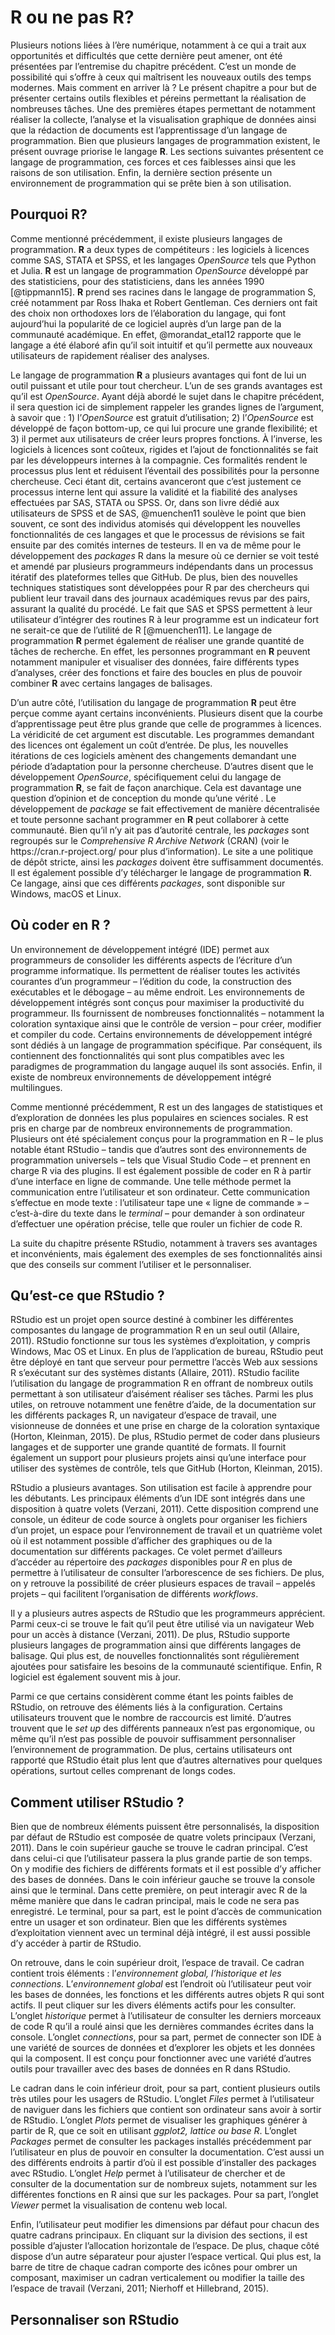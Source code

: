 # R ou ne pas R? {#sec-chap4}

Plusieurs notions liées à l'ère numérique, notamment à ce qui a trait aux opportunités et difficultés que cette dernière peut amener, ont été présentées par l'entremise du chapitre précédent. C'est un monde de possibilité qui s'offre à ceux qui maîtrisent les nouveaux outils des temps modernes. Mais comment en arriver là ? Le présent chapitre a pour but de présenter certains outils flexibles et péreins permettant la réalisation de nombreuses tâches. Une des premières étapes permettant de notamment réaliser la collecte, l'analyse et la visualisation graphique de données ainsi que la rédaction de documents est l'apprentissage d'un langage de programmation. Bien que plusieurs langages de programmation existent, le présent ouvrage priorise le langage **R**. Les sections suivantes présentent ce langage de programmation, ces forces et ces faiblesses ainsi que les raisons de son utilisation. Enfin, la dernière section présente un environnement de programmation qui se prête bien à son utilisation.

## Pourquoi R?

Comme mentionné précédemment, il existe plusieurs langages de programmation. **R** a deux types de compétiteurs : les logiciels à licences comme SAS, STATA et SPSS, et les langages *OpenSource* tels que Python et Julia. **R** est un langage de programmation *OpenSource* développé par des statisticiens, pour des statisticiens, dans les années 1990 [@tippmann15]. **R** prend ses racines dans le langage de programmation S, créé notamment par Ross Ihaka et Robert Gentleman. Ces derniers ont fait des choix non orthodoxes lors de l'élaboration du langage, qui font aujourd'hui la popularité de ce logiciel auprès d'un large pan de la communauté académique. En effet, @morandat_etal12 rapporte que le langage a été élaboré afin qu'il soit intuitif et qu'il permette aux nouveaux utilisateurs de rapidement réaliser des analyses.

Le langage de programmation **R** a plusieurs avantages qui font de lui un outil puissant et utile pour tout chercheur. L'un de ses grands avantages est qu'il est *OpenSource*. Ayant déjà abordé le sujet dans le chapitre précédent, il sera question ici de simplement rappeler les grandes lignes de l'argument, à savoir que : 1) l'*OpenSource* est gratuit d'utilisation; 2) l'*OpenSource* est développé de façon bottom-up, ce qui lui procure une grande flexibilité; et 3) il permet aux utilisateurs de créer leurs propres fonctions. À l'inverse, les logiciels à licences sont coûteux, rigides et l'ajout de fonctionnalités se fait par les développeurs internes à la compagnie. Ces formalités rendent le processus plus lent et réduisent l'éventail des possibilités pour la personne chercheuse. Ceci étant dit, certains avanceront que c'est justement ce processus interne lent qui assure la validité et la fiabilité des analyses effectuées par SAS, STATA ou SPSS. Or, dans son livre dédié aux utilisateurs de SPSS et de SAS, @muenchen11 soulève le point que bien souvent, ce sont des individus atomisés qui développent les nouvelles fonctionnalités de ces langages et que le processus de révisions se fait ensuite par des comités internes de testeurs. Il en va de même pour le développement des *packages* R dans la mesure où ce dernier se voit testé et amendé par plusieurs programmeurs indépendants dans un processus itératif des plateformes telles que GitHub. De plus, bien des nouvelles techniques statistiques sont développées pour R par des chercheurs qui publient leur travail dans des journaux académiques revus par des pairs, assurant la qualité du procédé. Le fait que SAS et SPSS permettent à leur utilisateur d'intégrer des routines R à leur programme est un indicateur fort ne serait-ce que de l'utilité de R [@muenchen11]. Le langage de programmation **R** permet également de réaliser une grande quantité de tâches de recherche. En effet, les personnes programmant en **R** peuvent notamment manipuler et visualiser des données, faire différents types d'analyses, créer des fonctions et faire des boucles en plus de pouvoir combiner **R** avec certains langages de balisages.

D'un autre côté, l'utilisation du langage de programmation **R** peut être perçue comme ayant certains inconvénients. Plusieurs disent que la courbe d'apprentissage peut être plus grande que celle de programmes à licences. La véridicité de cet argument est discutable. Les programmes demandant des licences ont également un coût d'entrée. De plus, les nouvelles itérations de ces logiciels amènent des changements demandant une période d'adaptation pour la personne chercheuse. D'autres disent que le développement *OpenSource*, spécifiquement celui du langage de programmation **R**, se fait de façon anarchique. Cela est davantage une question d'opinion et de conception du monde qu'une vérité <!--Capel: Je ne sais pas si cette phrase est nécessaire-->. Le développement de *package* se fait effectivement de manière décentralisée et toute personne sachant programmer en **R** peut collaborer à cette communauté. Bien qu'il n'y ait pas d'autorité centrale, les *packages* sont regroupés sur le *Comprehensive R Archive Network* (CRAN) (voir le https://cran.r-project.org/ pour plus d'information). Le site a une politique de dépôt stricte, ainsi les *packages* doivent être suffisamment documentés. Il est également possible d'y télécharger le langage de programmation **R**. Ce langage, ainsi que ces différents *packages*, sont disponible sur Windows, macOS et Linux.

<!-- ## Trucs et astuces -->

<!-- -   10 choses à garder en tête lorsque l'on apprend R : -->

<!--     1.  Vous n'allez pas briser votre ordinateur. -->

<!--     2.  C'est en "gossant" que l'on apprend! Essayez des trucs, expérimentez -- souvenez-vous de 1. -->

<!--     3.  Contrairement à la vraie vie, il y a toujours le crtl-z pour vous sauver. -->

<!--     4.  Ayez de l'empathie pour vos futurs lecteurs, ou du moins pour le futur vous -- COMMENTEZ VOTRE CODE! -->

<!--     5.  Même Wozniak était mauvais au début. -->

<!--     6.  Pensez à votre santé -- levez-vous de votre chaise aux 30 minutes. -->

<!--     7.  S'il y a un bogue, et il y en aura, *Google* est votre ami. -->

<!--     8.  Souvent c'est une question de type de variable -- caractère, numérique, facteurs, etc. -->

<!--     9.  Si vous faites beaucoup de copier-coller de code, il y a surement une façon de l'automatiser. -->

<!--     10. Sérieusement, faites le 4! -->

## Où coder en R ?

Un environnement de développement intégré (IDE) permet aux programmeurs de consolider les différents aspects de l'écriture d'un programme informatique. Ils permettent de réaliser toutes les activités courantes d'un programmeur -- l'édition du code, la construction des exécutables et le débogage -- au même endroit. Les environnements de développement intégrés sont conçus pour maximiser la productivité du programmeur. Ils fournissent de nombreuses fonctionnalités -- notamment la coloration syntaxique ainsi que le contrôle de version -- pour créer, modifier et compiler du code. Certains environnements de développement intégré sont dédiés à un langage de programmation spécifique. Par conséquent, ils contiennent des fonctionnalités qui sont plus compatibles avec les paradigmes de programmation du langage auquel ils sont associés. Enfin, il existe de nombreux environnements de développement intégré multilingues.

Comme mentionné précédemment, R est un des langages de statistiques et d'exploration de données les plus populaires en sciences sociales. R est pris en charge par de nombreux environnements de programmation. Plusieurs ont été spécialement conçus pour la programmation en R -- le plus notable étant RStudio -- tandis que d'autres sont des environnements de programmation universels -- tels que Visual Studio Code -- et prennent en charge R via des plugins. Il est également possible de coder en R à partir d'une interface en ligne de commande. Une telle méthode permet la communication entre l'utilisateur et son ordinateur. Cette communication s'effectue en mode texte : l'utilisateur tape une « ligne de commande » -- c'est-à-dire du texte dans le *terminal* -- pour demander à son ordinateur d'effectuer une opération précise, telle que rouler un fichier de code R.

La suite du chapitre présente RStudio, notamment à travers ses avantages et inconvénients, mais également des exemples de ses fonctionnalités ainsi que des conseils sur comment l'utiliser et le personnaliser.

## Qu'est-ce que RStudio ?

RStudio est un projet open source destiné à combiner les différentes composantes du langage de programmation R en un seul outil (Allaire, 2011). RStudio fonctionne sur tous les systèmes d'exploitation, y compris Windows, Mac OS et Linux. <!--Capel: Ces deux dernières phrases sont peut-être un peu répétitives--> En plus de l'application de bureau, RStudio peut être déployé en tant que serveur pour permettre l'accès Web aux sessions R s'exécutant sur des systèmes distants (Allaire, 2011). RStudio facilite l'utilisation du langage de programmation R en offrant de nombreux outils permettant à son utilisateur d'aisément réaliser ses tâches. Parmi les plus utiles, on retrouve notamment une fenêtre d'aide, de la documentation sur les différents packages R, un navigateur d'espace de travail, une visionneuse de données et une prise en charge de la coloration syntaxique (Horton, Kleinman, 2015). De plus, RStudio permet de coder dans plusieurs langages et de supporter une grande quantité de formats. Il fournit également un support pour plusieurs projets ainsi qu'une interface pour utiliser des systèmes de contrôle, tels que GitHub (Horton, Kleinman, 2015).

<!-- *Figure of RStudio with some code, a plot in the bottom right corner and some data in the top right corner* -->

RStudio a plusieurs avantages. Son utilisation est facile à apprendre pour les débutants. Les principaux éléments d'un IDE sont intégrés dans une disposition à quatre volets (Verzani, 2011). Cette disposition comprend une console, un éditeur de code source à onglets pour organiser les fichiers d'un projet, un espace pour l'environnement de travail et un quatrième volet où il est notamment possible d'afficher des graphiques ou de la documentation sur différents packages. Ce volet permet d'ailleurs d'accéder au répertoire des *packages* disponibles pour *R* en plus de permettre à l'utilisateur de consulter l'arborescence de ses fichiers. De plus, on y retrouve la possibilité de créer plusieurs espaces de travail -- appelés projets -- qui facilitent l'organisation de différents *workflows*.

Il y a plusieurs autres aspects de RStudio que les programmeurs apprécient. Parmi ceux-ci se trouve le fait qu'il peut être utilisé via un navigateur Web pour un accès à distance (Verzani, 2011). De plus, RStudio supporte plusieurs langages de programmation ainsi que différents langages de balisage. Qui plus est, de nouvelles fonctionnalités sont régulièrement ajoutées pour satisfaire les besoins de la communauté scientifique. Enfin, R logiciel est également souvent mis à jour.

Parmi ce que certains considèrent comme étant les points faibles de RStudio, on retrouve des éléments liés à la configuration. Certains utilisateurs trouvent que le nombre de raccourcis est limité. D'autres trouvent que le *set up* des différents panneaux n'est pas ergonomique, ou même qu'il n'est pas possible de pouvoir suffisamment personnaliser l'environnement de programmation. De plus, certains utilisateurs ont rapporté que RStudio était plus lent que d'autres alternatives pour quelques opérations, surtout celles comprenant de longs codes.

## Comment utiliser RStudio ?

Bien que de nombreux éléments puissent être personnalisés, la disposition par défaut de RStudio est composée de quatre volets principaux <!--Capel: ajouter « non changeable » pour préciser la phrase ?--> (Verzani, 2011). Dans le coin supérieur gauche se trouve le cadran principal. C'est dans celui-ci que l'utilisateur passera la plus grande partie de son temps. On y modifie des fichiers de différents formats et il est possible d'y afficher des bases de données. Dans le coin inférieur gauche se trouve la console ainsi que le terminal. Dans cette première, on peut interagir avec R de la même manière que dans le cadran principal, mais le code ne sera pas enregistré. Le terminal, pour sa part, est le point d'accès de communication entre un usager et son ordinateur. Bien que les différents systèmes d'exploitation viennent avec un terminal déjà intégré, il est aussi possible d'y accéder à partir de RStudio.

On retrouve, dans le coin supérieur droit, l'espace de travail. Ce cadran contient trois éléments : l'*environnement global, l'historique et les connections*. L'*environnement global* est l'endroit où l'utilisateur peut voir les bases de données, les fonctions et les différents autres objets R qui sont actifs. Il peut cliquer sur les divers éléments actifs pour les consulter. L'onglet *historique* permet à l'utilisateur de consulter les derniers morceaux de code R qu'il a roulé ainsi que les dernières commandes écrites dans la console. L'onglet *connections*, pour sa part, permet de connecter son IDE à une variété de sources de données et d'explorer les objets et les données qui la composent. Il est conçu pour fonctionner avec une variété d'autres outils pour travailler avec des bases de données en R dans RStudio.

Le cadran dans le coin inférieur droit, pour sa part, contient plusieurs outils très utiles pour les usagers de RStudio. L'onglet *Files* permet à l'utilisateur de naviguer dans les fichiers que contient son ordinateur sans avoir à sortir de RStudio. L'onglet *Plots* permet de visualiser les graphiques générer à partir de R, que ce soit en utilisant *ggplot2, lattice ou base R*. L'onglet *Packages* permet de consulter les packages installés précédemment par l'utilisateur en plus de pouvoir en consulter la documentation. C'est aussi un des différents endroits à partir d'où il est possible d'installer des packages avec RStudio. L'onglet *Help* permet à l'utilisateur de chercher et de consulter de la documentation sur de nombreux sujets, notamment sur les différentes fonctions en R ainsi que sur les packages. Pour sa part, l'onglet *Viewer* permet la visualisation de contenu web local.

Enfin, l'utilisateur peut modifier les dimensions par défaut pour chacun des quatre cadrans principaux. En cliquant sur la division des sections, il est possible d'ajuster l'allocation horizontale de l'espace. De plus, chaque côté dispose d'un autre séparateur pour ajuster l'espace vertical. Qui plus est, la barre de titre de chaque cadran comporte des icônes pour ombrer un composant, maximiser un cadran verticalement ou modifier la taille des l'espace de travail (Verzani, 2011; Nierhoff et Hillebrand, 2015).

## Personnaliser son RStudio
